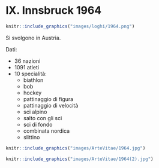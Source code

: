 # IX. Innsbruck 1964 {-}

```{r, echo=FALSE, out.width='40%', fig.cap='IX edizione dei Giochi olimpici invernali'}
knitr::include_graphics("images/loghi/1964.png")
```

Si svolgono in Austria.

Dati:

* 36 nazioni
* 1091 atleti
* 10 specialità:
  * biathlon
  * bob
  * hockey
  * pattinaggio di figura
  * pattinaggio di velocità
  * sci alpino
  * salto con gli sci
  * sci di fondo
  * combinata nordica
  * slittino
  
```{r, echo=FALSE, out.width='80%', fig.cap='Innsbruck 1964. Il pattinatore americano Janice Smith con la faccia nella neve dopo aver finito la propria gara dei 1500 metri di pattinaggio.(Artevitae)'}
knitr::include_graphics("images/ArteVitae/1964.jpg")
```
```{r, echo=FALSE, out.width='80%', fig.cap='Innsbruck 1964. Una foto dei circa 80mila spettatori che assisterono alla gara di salto con gli sci.'}
knitr::include_graphics("images/ArteVitae/1964(2).jpg")
```